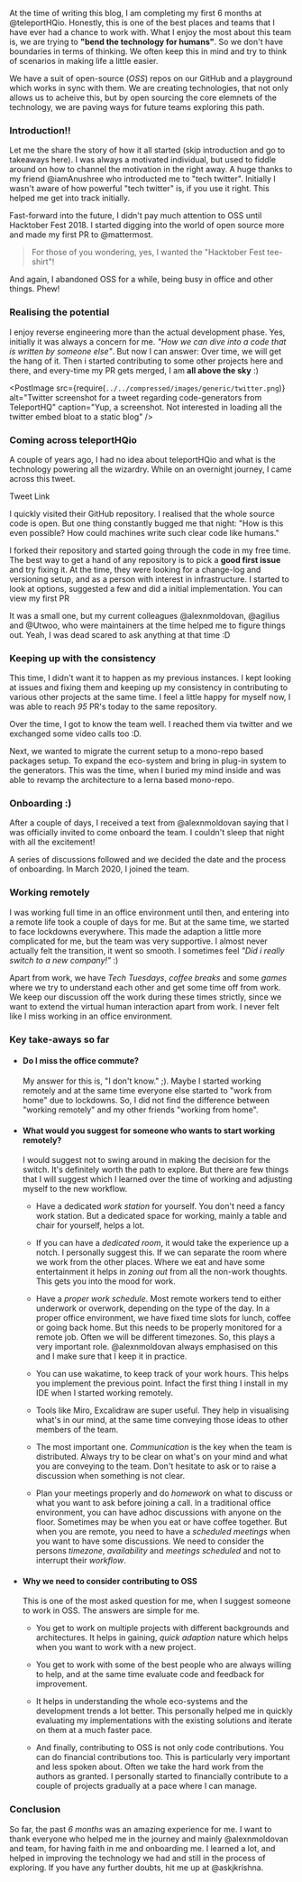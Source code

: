 
At the time of writing this blog, I am completing my first 6 months at <Link href="https://twitter.com/teleportHQio">@teleportHQio</Link>. Honestly, 
this is one of the best places and teams that I have ever had a chance to work with.
What I enjoy the most about this team is, we are trying to **"bend the technology for humans"**. So we don't have boundaries in terms of thinking. We often keep this in mind and try to think of scenarios in making life a little easier.

We have a suit of open-source (*OSS*) repos on our GitHub and a <Link href="https://play.teleporthq.io/projects">playground</Link> which works in sync with them. We are creating technologies, that not only allows us to acheive this, but by open sourcing the core elemnets of the technology, we are paving ways for future teams exploring this path.

### Introduction!!

Let me the share the story of how it all started (skip introduction and go to takeaways <HashLink to="#take_aways">here</HashLink>). I was always a motivated individual, but used to fiddle around on how to channel the motivation in the right away. A huge thanks to my friend <Link href="https://twitter.com/imAnushree">@iamAnushree</Link> who introducted me to "tech twitter". Initially I wasn't aware of how powerful "tech twitter" is, if you use it right. This helped me get into track initially.

Fast-forward into the future, I didn't pay much attention to OSS until <Link href="https://hacktoberfest.digitalocean.com/">Hacktober Fest</Link> 2018. 
I started digging into the world of open source more and made my first PR to <Link href="">@mattermost</Link>. 

> For those of you wondering, yes, I wanted the "Hacktober Fest tee-shirt"!

And again, I abandoned OSS for a while, being busy in office and other things. Phew!

### Realising the potential

I enjoy reverse engineering more than the actual development phase. Yes, initially it was always a concern for me. *"How we can dive into a code that is written by someone else"*. But now I can answer: Over time, we will get the hang of it.
Then i started contributing to some other projects here and there, and every-time my PR gets merged, I am **all above the sky** :)

<div className="splitPost">

<div>

<PostImage
  src={require(`../../compressed/images/generic/twitter.png`)}
  alt="Twitter screenshot for a tweet regarding code-generators from TeleportHQ"
  caption="Yup, a screenshot. Not interested in loading all the twitter embed bloat to a static blog"
/>
</div>

<div>

### Coming across teleportHQio

A couple of years ago, I had no idea about teleportHQio and what is the technology powering all the wizardry. While on an overnight journey, I came across this tweet.

<Link href="https://twitter.com/teleportHQio/status/1103654046097960962">Tweet Link</Link>

I quickly visited their <Link href="https://github.com/teleporthq/teleport-code-generators">GitHub</Link> repository. I realised that the whole source code is open. But one thing constantly bugged me that night: "How is this even possible? How could machines write such clear code like humans."

</div>
</div>

I forked their repository and started going through the code in my free time. The best way to get a hand of any repository is to pick a **good first issue** and try fixing it.
At the time, they were looking for a change-log and versioning setup, and as a person with interest in infrastructure. I  started to look at options, suggested a few and did a initial implementation. You can view my <Link href="https://github.com/teleporthq/teleport-code-generators/pull/77"> first PR </Link>

It was a small one, but my current colleagues <Link href="https://twitter.com/alexnmoldovan">@alexnmoldovan</Link>, <Link href="https://twitter.com/agilius">@agilius</Link> and <Link href="https://twitter.com/Utwoo">@Utwoo</Link>, who were maintainers at the
time helped me to figure things out. Yeah, I was dead scared to ask anything at that time :D 


### Keeping up with the consistency

This time, I didn't want it to happen as my previous instances. I kept looking at issues and fixing them and keeping up my consistency in contributing to various other projects at the same time. I feel a little happy for myself now, I was able to reach *95* PR's today to the same repository. 

Over the time, I got to know the team well. I reached them via twitter and we exchanged some video calls too :D.

Next, we wanted to migrate the current setup to a mono-repo based packages setup. To expand the eco-system and bring in plug-in system to the generators. This was the time, when I buried my mind inside and was able to revamp the architecture to a lerna based <Link href="https://github.com/teleporthq/teleport-code-generators/pull/177">mono-repo</Link>.


<div className="splitPost">

<div>

### Onboarding :)

After a couple of days, I received a text from <Link href="https://twitter.com/alexnmoldovan">@alexnmoldovan</Link> saying that I was officially invited to come onboard the team. I couldn't sleep that night with all the excitement!

A series of discussions followed and we decided the date and the process of onboarding. In March 2020, I joined the team.
</div>

<div>
<PostImage src={require(`../../compressed/images/generic/team.png`)} alt="TeleportHQ team" caption="TeleportHQ team" />
</div>

</div>


### Working remotely

I was working full time in an office environment until then, and entering into a remote life took a couple of days for me. But at the same time, we started to face lockdowns everywhere. This made the adaption a little more complicated for me, but the team was very supportive. I almost never actually felt the transition, 
it went so smooth. I sometimes feel *"Did i really switch to a new company!"* :)

Apart from work, we have *Tech Tuesdays*, *coffee breaks* and some *games* where we try to understand each other and get some time off from work.
We keep our discussion off the work during these times strictly, since we want to extend the virtual human interaction apart from work. I never felt like I miss working in an office environment.

<div id="take_aways"></div>

### Key take-aways so far 

- #### Do I miss the office commute?

  My answer for this is, "I don't know." ;). Maybe I started working remotely and at the same time everyone else started to "work from home" due to lockdowns. So, I did not find the difference between "working remotely" and my other friends "working from home".

- #### What would you suggest for someone who wants to start working remotely?

  I would suggest not to swing around in making the decision for the switch. It's definitely worth the path to explore. But there are few things that I will suggest which I learned over the time of working and adjusting myself to the new workflow.

  - Have a dedicated *work station* for yourself. You don't need a fancy work station. But a dedicated space for working, mainly a table and chair for yourself, helps a lot.
  
  - If you can have a *dedicated room*, it would take the experience up a notch. I personally suggest this. If we can separate the room where we work from the other places. Where we eat and have some entertainment it helps in *zoning out* from all the non-work thoughts. This gets you into the mood for work.
  
  - Have a *proper work schedule*. Most remote workers tend to either underwork or overwork, depending on the type of the day. In a proper office environment, we have fixed time slots for lunch, coffee or going back home. But this needs to be properly monitored for a remote job. Often we will be different timezones. So, this plays a very important role. <Link href="https://twitter.com/alexnmoldovan">@alexnmoldovan</Link> always emphasised on this and I make sure that I keep it in practice.
  
  - You can use <Link href="https://wakatime.com/">wakatime</Link>, to keep track of your work hours. This helps you implement the previous point. Infact the first thing I install in my IDE when I started working remotely.

  - Tools like <Link href="https://miro.com/">Miro</Link>, <Link href="https://excalidraw.com/">Excalidraw</Link> are super useful. They help in visualising what's in our mind, at the same time conveying those ideas to other members of the team.

  - The most important one. *Communication* is the key when the team is distributed. Always try to be clear on what's on your mind and what you are conveying to the team. Don't hesitate to ask or to raise a discussion when something is not clear.

  - Plan your meetings properly and do *homework* on what to discuss or what you want to ask before joining a call. 
    In a traditional office environment, you can have adhoc discussions with anyone on the floor. Sometimes may be when you eat or have coffee together. But when you are remote, you need to have a *scheduled meetings* when you want to have some discussions. We need to consider the persons *timezone*, *availability* and *meetings scheduled* and not to interrupt their *workflow*.

- #### Why we need to consider contributing to OSS

  This is one of the most asked question for me, when I suggest someone to work in OSS. The answers are simple for me.
  
  - You get to work on multiple projects with different backgrounds and architectures. 
    It helps in gaining, *quick adaption* nature which helps when you want to work with a new project.
  
  - You get to work with some of the best people who are always willing to help, and at the same time evaluate code and feedback for improvement.

  - It helps in understanding the whole eco-systems and the development trends a lot better. This personally helped me in quickly evaluating my implementations
    with the existing solutions and iterate on them at a much faster pace.

  - And finally, contributing to OSS is not only code contributions. You can do financial contributions too. This is particularly very important 
    and less spoken about. Often we take the hard work from the authors as granted.
    I personally started to financially contribute to a couple of projects gradually at a pace where I can manage.


### Conclusion

So far, the past *6 months* was an amazing experience for me. I want to thank everyone who helped me in the journey and mainly <Link href="https://twitter.com/alexnmoldovan">@alexnmoldovan</Link> and team, for having faith in me and onboarding me. I learned a lot, and helped in improving the technology we had and still in the process of exploring.
If you have any further doubts, hit me up at <Link href="https://twitter.com/askjkrishna">@askjkrishna</Link>.
